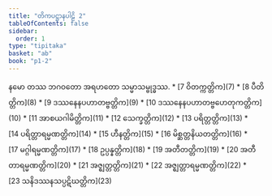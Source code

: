 ```yaml
---
title: "တိကပဋ္ဌာနပါဠိ 2"
tableOfContents: false
sidebar:
  order: 1
type: "tipitaka"
basket: "ab"
book: "p1-2"
---
```


<Paragraph number="1" type="center" book="p1-2">
နမော တဿ ဘဂဝတော အရဟတော သမ္မာသမ္ဗုဒ္ဓဿ.

</Paragraph>

<TableOfContents book="p1-2">
* [7 ဝိတက္ကတ္တိက](7)
* [8 ပီတိတ္တိက](8)
* [9 ဒဿနေနပဟာတဗ္ဗတ္တိက](9)
* [10 ဒဿနေနပဟာတဗ္ဗဟေတုကတ္တိက](10)
* [11 အာစယဂါမိတ္တိက](11)
* [12 သေက္ခတ္တိက](12)
* [13 ပရိတ္တတ္တိက](13)
* [14 ပရိတ္တာရမ္မဏတ္တိက](14)
* [15 ဟီနတ္တိက](15)
* [16 မိစ္ဆတ္တနိယတတ္တိက](16)
* [17 မဂ္ဂါရမ္မဏတ္တိက](17)
* [18 ဥပ္ပန္နတ္တိက](18)
* [19 အတီတတ္တိက](19)
* [20 အတီတာရမ္မဏတ္တိက](20)
* [21 အဇ္ဈတ္တတ္တိက](21)
* [22 အဇ္ဈတ္တာရမ္မဏတ္တိက](22)
* [23 သနိဒဿနသပ္ပဋိဃတ္တိက](23)
</TableOfContents>